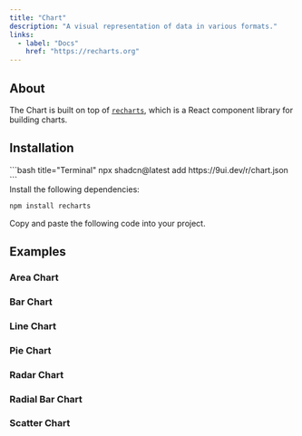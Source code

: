 ```yaml
---
title: "Chart"
description: "A visual representation of data in various formats."
links:
  - label: "Docs"
    href: "https://recharts.org"
---
```


<Preview name="chart-demo" />

## About

The Chart is built on top of [`recharts`](https://recharts.org), which is a React component library for building charts.

## Installation

<Installation>
<div>
```bash title="Terminal"
npx shadcn@latest add https://9ui.dev/r/chart.json
```
</div>

<Steps>
<Step>Install the following dependencies:</Step>

```bash
npm install recharts
```

<Step>Copy and paste the following code into your project.</Step>

<Source name="chart" />

</Steps>
</Installation>

## Examples

### Area Chart

<Preview name="chart-area" />

### Bar Chart

<Preview name="chart-bar" />

### Line Chart

<Preview name="chart-line" />

### Pie Chart

<Preview name="chart-pie" />

### Radar Chart

<Preview name="chart-radar" />

### Radial Bar Chart

<Preview name="chart-radial-bar" />

### Scatter Chart

<Preview name="chart-scatter" />
